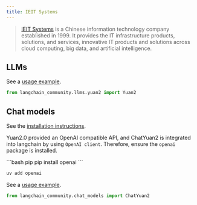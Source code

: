 ```yaml
---
title: IEIT Systems
---
```


>[IEIT Systems](https://en.ieisystem.com/) is a Chinese information technology company
> established in 1999. It provides the IT infrastructure products, solutions,
> and services, innovative IT products and solutions across cloud computing,
> big data, and artificial intelligence.


## LLMs

See a [usage example](/oss/python/integrations/llms/yuan2).

```python
from langchain_community.llms.yuan2 import Yuan2
```

## Chat models

See the [installation instructions](/oss/python/integrations/chat/yuan2/#setting-up-your-api-server).

Yuan2.0 provided an OpenAI compatible API, and ChatYuan2 is integrated into langchain by using `OpenAI client`.
Therefore, ensure the `openai` package is installed.

<CodeGroup>
```bash pip
pip install openai
```

```bash uv
uv add openai
```
</CodeGroup>

See a [usage example](/oss/python/integrations/chat/yuan2).

```python
from langchain_community.chat_models import ChatYuan2
```

